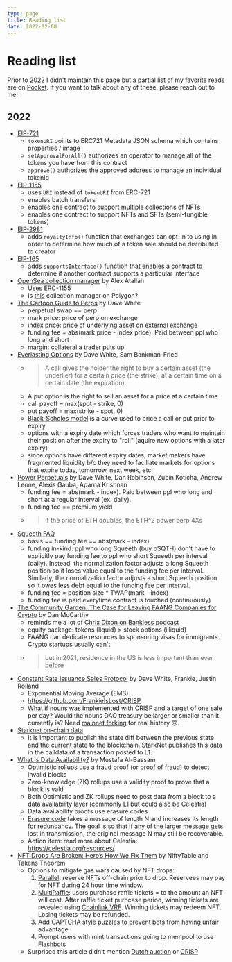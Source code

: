 ```yaml
---
type: page
title: Reading list
date: 2022-02-08
---
```


# Reading list

Prior to 2022 I didn't maintain this page but a partial list of my favorite reads are on [Pocket](https://getpocket.com/@cp8p4T62A36aod1542g5815g8ed7AX7a7dtzW8u6aoN1ejpfR1058Rk2yemnKa3b).
If you want to talk about any of these, please reach out to me!

## 2022

- [EIP-721](https://eips.ethereum.org/EIPS/eip-721)
  - `tokenURI` points to ERC721 Metadata JSON schema which contains properties / image
  - `setApprovalForAll()` authorizes an operator to manage all of the tokens you have from this contract
  - `approve()` authorizes the approved address to manage an individual tokenId
- [EIP-1155](https://eips.ethereum.org/EIPS/eip-1155)
  - uses `URI` instead of `tokenURI` from ERC-721
  - enables batch transfers
  - enables one contract to support multiple collections of NFTs
  - enables one contract to support NFTs and SFTs (semi-fungible tokens)
- [EIP-2981](https://eips.ethereum.org/EIPS/eip-2981)
  - adds `royaltyInfo()` function that exchanges can opt-in to using in order to determine how much of a token sale should be distributed to creator
- [EIP-165](https://eips.ethereum.org/EIPS/eip-165)
  - adds `supportsInterface()` function that enables a contract to determine if another contract supports a particular interface
- [OpenSea collection manager](https://blog.opensea.io/announcements/introducing-the-collection-manager/) by Alex Atallah
  - Uses ERC-1155
  - Is [this](https://polygonscan.com/token/0x2953399124f0cbb46d2cbacd8a89cf0599974963#readContract) collection manager on Polygon?
- [The Cartoon Guide to Perps](https://research.paradigm.xyz/cartoon-guide-to-perps) by Dave White
  - perpetual swap == perp
  - mark price: price of perp on exchange
  - index price: price of underlying asset on external exchange
  - funding fee = abs(mark price - index price). Paid between ppl who long and short
  - margin: collateral a trader puts up
- [Everlasting Options](https://www.paradigm.xyz/2021/05/everlasting-options) by Dave White, Sam Bankman-Fried
  - > A call gives the holder the right to buy a certain asset (the underlier) for a certain price (the strike), at a certain time on a certain date (the expiration).
  - A put option is the right to sell an asset for a price at a certain time
  - call payoff = max(spot - strike, 0)
  - put payoff = max(strike - spot, 0)
  - [Black-Scholes model](https://en.wikipedia.org/wiki/Black%E2%80%93Scholes_model) is a curve used to price a call or put prior to expiry
  - options with a expiry date which forces traders who want to maintain their position after the expiry to "roll" (aquire new options with a later expiry)
  - since options have different expiry dates, market makers have fragmented liquidity b/c they need to faciliate markets for options that expire today, tomorrow, next week, etc.
- [Power Perpetuals](https://www.paradigm.xyz/2021/08/power-perpetuals) by Dave White, Dan Robinson, Zubin Koticha, Andrew Leone, Alexis Gauba, Aparna Krishnan
  - funding fee = abs(mark - index). Paid between ppl who long and short at a regular interval (ex. daily).
  - funding fee == premium yield
  - > If the price of ETH doubles, the ETH^2 power perp 4Xs
- [Squeeth FAQ](https://opyn.gitbook.io/squeeth/resources/squeeth-faq)
  - basis == funding fee == abs(mark - index)
  - funding in-kind: ppl who long Squeeth (buy oSQTH) don't have to explicitly pay funding fee to ppl who short Squeeth per interval (daily).
    Instead, the normalization factor adjusts a long Squeeth position so it loses value equal to the funding fee per interval.
    Similarly, the normalization factor adjusts a short Squeeth position so it owes less debt equal to the funding fee per interval.
  - funding fee = position size * TWAP(mark - index)
  - funding fee is paid everytime contract is touched (continuously)
- [The Community Garden: The Case for Leaving FAANG Companies for Crypto](https://www.paradigm.xyz/2021/09/the-community-garden-the-case-for-leaving-faang-companies-for-crypto) by Dan McCarthy
  - reminds me a lot of [Chrix Dixon on Bankless podcast](http://podcast.banklesshq.com/90-5-mental-models-for-web3-chris-dixon)
  - equity package: tokens (liquid) > stock options (illiquid)
  - FAANG can dedicate resources to sponsoring visas for immigrants. Crypto startups usually can't
  - > but in 2021, residence in the US is less important than ever before
- [Constant Rate Issuance Sales Protocol](https://www.paradigm.xyz/2022/01/constant-rate-issuance-sales-protocol) by Dave White, Frankie, Justin Roiland
  - Exponential Moving Average (EMS)
  - https://github.com/FrankieIsLost/CRISP
  - What if [nouns](https://nouns.wtf/) was implemented with CRISP and a target of one sale per day? Would the nouns DAO treasury be larger or smaller than it currently is? Need [mainnet forking](https://hardhat.org/hardhat-network/guides/mainnet-forking.html) for real history 🙃.
- [Starknet on-chain data](https://starknet.io/documentation/on-chain-data/)
  - It is important to publish the state diff between the previous state and the current state to the blockchain. StarkNet publishes this data in the calldata of a transaction posted to L1.
- [What Is Data Availability?](https://coinmarketcap.com/alexandria/article/what-is-data-availability) by Mustafa Al-Bassam
  - Optimistic rollups use a fraud proof (or proof of fraud) to detect invalid blocks
  - Zero-knowledge (ZK) rollups use a validity proof to prove that a block is vald
  - Both Optimistic and ZK rollups need to post data from a block to a data availability layer (commonly L1 but could also be Celestia)
  - Data availability proofs use erasure codes
  - [Erasure code](https://en.wikipedia.org/wiki/Erasure_code) takes a message of length N and increases its length for redundancy. The goal is so that if any of the larger message gets lost in transmission, the original message N may still be recoverable.
  - Action item: read more about Celestia: https://celestia.org/resources/
- [NFT Drops Are Broken: Here’s How We Fix Them](https://nftnow.com/features/nft-drops-are-broken-heres-how-we-fix-them/) by NiftyTable and Takens Theorem
  - Options to mitigate gas wars caused by NFT drops:
    1. [Parallel](https://parallel.life/): reserve NFTs off-chain prior to drop. Reservees may pay for NFT during 24 hour time window.
    2. [MultiRaffle](https://github.com/Anish-Agnihotri/MultiRaffle): users purchase raffle tickets = to the amount an NFT will cost. After raffle ticket purhcase period, winning tickets are revealed using [Chainlink VRF](https://docs.chain.link/docs/chainlink-vrf/). Winning tickets may redeem NFT. Losing tickets may be refunded.
    3. Add [CAPTCHA](https://en.wikipedia.org/wiki/CAPTCHA) style puzzles to prevent bots from having unfair advantage
    4. Prompt users with mint transactions going to mempool to use [Flashbots](https://docs.flashbots.net/flashbots-protect/rpc/quick-start/)
  - Surprised this article didn’t mention [Dutch auction](https://en.wikipedia.org/wiki/Dutch_auction) or [CRISP](https://www.paradigm.xyz/2022/01/constant-rate-issuance-sales-protocol)
